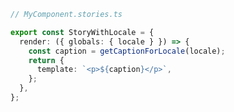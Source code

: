 ```ts
// MyComponent.stories.ts

export const StoryWithLocale = {
  render: ({ globals: { locale } }) => {
    const caption = getCaptionForLocale(locale);
    return {
      template: `<p>${caption}</p>`,
    };
  },
};
```
